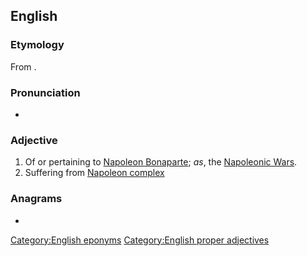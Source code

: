 ==English==

===Etymology===
From {{suffix|Napoleon|ic|lang=en}}.

===Pronunciation===
* {{enPR|nə.pô'.lē.ŏʹ.nĭk}}

===Adjective===
{{en-adj|-}}

# Of or pertaining to [[w:Napoleon Bonaparte|Napoleon Bonaparte]]; ''as'', the [[w:Napoleonic Wars|Napoleonic Wars]].
# Suffering from [[Napoleon complex]]

===Anagrams===
* {{anagrams|en|pinacolone}}

[[Category:English eponyms]]
[[Category:English proper adjectives]]
